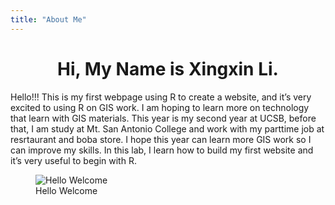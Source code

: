 ```yaml
---
title: "About Me"
---
```

  
<center>
# Hi, My Name is Xingxin Li.
</center>
  
Hello!!! This is my first webpage using R to create a website, and it's very excited to using R on GIS work. I am hoping to learn more on technology that learn with GIS materials. This year is my second year at UCSB, before that, I am study at Mt. San Antonio College and work with my parttime job at resrtaurant and boba store. I hope this year can learn more GIS work so I can improve my skills. In this lab, I learn how to build my first website and it's very useful to begin with R.

![Hello Welcome](img/Guilin.jpg) 


